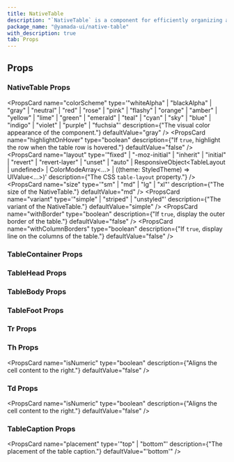 ```yaml
---
title: NativeTable
description: "`NativeTable` is a component for efficiently organizing and displaying data."
package_name: "@yamada-ui/native-table"
with_description: true
tab: Props
---
```


## Props

### NativeTable Props

<PropsCard
  name="colorScheme"
  type='"whiteAlpha" | "blackAlpha" | "gray" | "neutral" | "red" | "rose" | "pink" | "flashy" | "orange" | "amber" | "yellow" | "lime" | "green" | "emerald" | "teal" | "cyan" | "sky" | "blue" | "indigo" | "violet" | "purple" | "fuchsia"'
  description={"The visual color appearance of the component."}
  defaultValue="gray"
/>
<PropsCard
  name="highlightOnHover"
  type="boolean"
  description={"If `true`, highlight the row when the table row is hovered."}
  defaultValue="false"
/>
<PropsCard
  name="layout"
  type='"fixed" | "-moz-initial" | "inherit" | "initial" | "revert" | "revert-layer" | "unset" | "auto" | ResponsiveObject<TableLayout | undefined> | ColorModeArray<...> | ((theme: StyledTheme) => UIValue<...>)'
  description={"The CSS `table-layout` property."}
/>
<PropsCard
  name="size"
  type='"sm" | "md" | "lg" | "xl"'
  description={"The size of the NativeTable."}
  defaultValue="md"
/>
<PropsCard
  name="variant"
  type='"simple" | "striped" | "unstyled"'
  description={"The variant of the NativeTable."}
  defaultValue="simple"
/>
<PropsCard
  name="withBorder"
  type="boolean"
  description={"If `true`, display the outer border of the table."}
  defaultValue="false"
/>
<PropsCard
  name="withColumnBorders"
  type="boolean"
  description={"If `true`, display line on the columns of the table."}
  defaultValue="false"
/>

### TableContainer Props

### TableHead Props

### TableBody Props

### TableFoot Props

### Tr Props

### Th Props

<PropsCard
  name="isNumeric"
  type="boolean"
  description={"Aligns the cell content to the right."}
  defaultValue="false"
/>

### Td Props

<PropsCard
  name="isNumeric"
  type="boolean"
  description={"Aligns the cell content to the right."}
  defaultValue="false"
/>

### TableCaption Props

<PropsCard
  name="placement"
  type='"top" | "bottom"'
  description={"The placement of the table caption."}
  defaultValue="'bottom'"
/>
